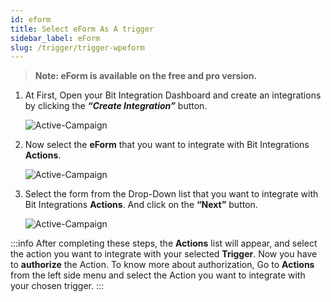 ```yaml
---
id: eform
title: Select eForm As A trigger
sidebar_label: eForm
slug: /trigger/trigger-wpeform
---
```



> **Note: eForm is available on the free and pro version.**

1. At First, Open your Bit Integration Dashboard and create an integrations by clicking the **_“Create Integration”_** button.

   <Image
     src="trigger/eform/_create-integrations"
     alt="Active-Campaign"
     w="1020"
     h="350"
   />

2. Now select the **eForm** that you want to integrate with Bit Integrations **Actions**.

   <Image
     src="trigger/eform/_select-trigger"
     alt="Active-Campaign"
     w="1020"
     h="350"
   />

3. Select the form from the Drop-Down list that you want to integrate with Bit Integrations **Actions**. And click on the **“Next”** button.

   <Image
     src="trigger/eform/_e-form"
     alt="Active-Campaign"
     w="1020"
     h="350"
   />

:::info
  After completing these steps, the **Actions** list will appear, and select the action you want to integrate with your selected **Trigger**. Now you have to **authorize** the Action. To know more about authorization, Go to **Actions** from the left side menu and select the Action you want to integrate with your chosen trigger.
:::
